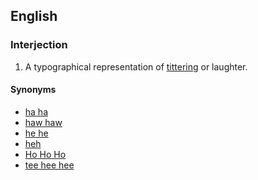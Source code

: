 ==English==

===Interjection===
{{en-interj|head=[[tee]] [[hee]]}}

# {{context|colloquial|lang=en}} A typographical representation of [[titter]]ing or laughter.

====Synonyms====
* [[ha ha]]
* [[haw|haw haw]]
* [[he he]]
* [[heh]]
* [[Ho Ho Ho]]
* [[tee hee hee]]